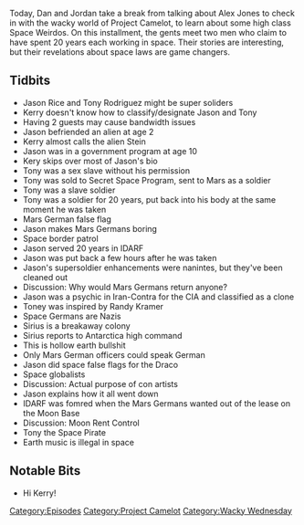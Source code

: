 {{DEFAULTSORT:
    #_EPISODE_0229:Mars Germans and Moon Leases
}}{{Episode
    | title           = Mars Germans and Moon Leases
    | caption         = [https://knowledgefight.libsyn.com/knowledge-fight-mars-germans-and-moon-leases Listen to this episode on Libsyn]
    | episodeNumber   = 229
    | length          = 01:32:11
    | airDate         = November 14, 2018
    | episodeType     = [[:Category:Project Camelot|Project Camelot]], [[:Category:Wacky Wednesday|Wacky Wednesday]]
    | appearance      = [[Kerry Cassidy]], [[Jason Rice]], [[Tony Rodriguez]], [[Randy Kramer]]
    | oocDrop         = You started out as an Illuminati Sex Slave
    | previousEpisode = [[228: Old Alex Clips]]
    | nextEpisode     = [[230A: Obama Deception, Part 1]]
}}

{{Stub}}

Today, Dan and Jordan take a break from talking about Alex Jones to check in with the wacky world of Project Camelot, to learn about some high class Space Weirdos. On this installment, the gents meet two men who claim to have spent 20 years each working in space. Their stories are interesting, but their revelations about space laws are game changers.

==Tidbits==

*Jason Rice and Tony Rodriguez might be super soliders
*Kerry doesn't know how to classify/designate Jason and Tony
*Having 2 guests may cause bandwidth issues
*Jason befriended an alien at age 2
*Kerry almost calls the alien Stein
*Jason was in a government program at age 10
*Kery skips over most of Jason's bio
*Tony was a sex slave without his permission
*Tony was sold to Secret Space Program, sent to Mars as a soldier
*Tony was a slave soldier
*Tony was a soldier for 20 years, put back into his body at the same moment he was taken
*Mars German false flag
*Jason makes Mars Germans boring
*Space border patrol
*Jason served 20 years in IDARF
*Jason was put back a few hours after he was taken
*Jason's supersoldier enhancements were nanintes, but they've been cleaned out
*Discussion: Why would Mars Germans return anyone?
*Jason was a psychic in Iran-Contra for the CIA and classified as a clone
*Toney was inspired by Randy Kramer
*Space Germans are Nazis
*Sirius is a breakaway colony
*Sirius reports to Antarctica high command
*This is hollow earth bullshit
*Only Mars German officers could speak German
*Jason did space false flags for the Draco
*Space globalists
*Discussion: Actual purpose of con artists
*Jason explains how it all went down
*IDARF was fomred when the Mars Germans wanted out of the lease on the Moon Base
*Discussion: Moon Rent Control
*Tony the Space Pirate
*Earth music is illegal in space

==Notable Bits==

*Hi Kerry!

[[Category:Episodes]]
[[Category:Project Camelot]]
[[Category:Wacky Wednesday]]